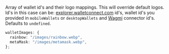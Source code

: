 Array of wallet id's and their logo mappings. This will override default logos. Id's in this case can be: [explorer.walletconnect.com](https://explorer.walletconnect.com) id's, wallet id's you provided in `mobileWallets` or `desktopWallets` and [Wagmi](https://wagmi.sh) connector id's. Defaults to `undefined`.

```ts
walletImages: {
  rainbow: "/images/rainbow.webp",
  metaMask: "/images/metamask.webp",
};
```
